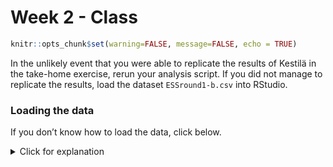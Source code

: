 # Week 2 - Class

```r
knitr::opts_chunk$set(warning=FALSE, message=FALSE, echo = TRUE)
```
In the unlikely event that you were able to replicate the results of Kestilä in the take-home exercise, rerun your analysis script. If you did not manage to replicate the results, load the dataset `ESSround1-b.csv` into RStudio. 

### Loading the data

If you don't know how to load the data, click below. 

<details>
  <summary>Click for explanation</summary>
``` r
df <- read.csv("ESSround1-b.csv", stringsAsFactors = FALSE)
```
``` r
df <- read.csv("TCSM_student/ESSround1-b.csv", stringsAsFactors = FALSE)
```
`r if(knitr::is_html_output()){"\\details"}`



### Question 1

Kestilä states that running a Principal Components Analysis is a good way to test whether the survey questions in the ESS measure attitudes towards immigration and trust in politics.
Based on your reading of Preacher and MacCallum (2003), do you agree with this position?

### Question 2

If you would have to choose a method for constructing the 'trust in politics' and 'attitude towards immigration' scales based on the theory and background information in the Kestilä article, what type of factor analysis would you choose? What key factors influence your decision?

<details>
  <summary>Click for information</summary>
  
Key factors include:

* Theory-driven or exploratory?
* Estimation method
* Rotation method
* Method to establish how many factors are needed
`r if(knitr::is_html_output()){"\\details"}`

### Question 3

Run two factor analyses, one for each PCA of the original article. Inspect the number of factors necessary, evaluate the rotation method, and if necessary, run the factor analysis again with adapted settings (rotation method and/or different number of factors). How many factors are there?

*Hint: Examing the help file for* `?psych::fa`

<details>
  <summary>Click for explanation</summary>

To perform an exploratory factor analysis, you can use the function `fa` of the package `psych`. You will have to specify the data, and the variables that you want to include in the factor analyses. Furthermore, you will have to specify the number of factors that you want to extract, the rotation method and the estimation method.

```r
library(psych)
library(GPArotation)

efa_trust <- fa(df[, 7:19], nfactors = 3, rotate = "promax", fm = "ml", scores = "Bartlett")
```

In order to determine the number of factors to extract, you might want to look at the eigenvalues of the factors, which can be accessed by using the following code:

```r
round(efa_trust$values, digits = 3)
```

Another common approach is to make a scree plot. All that is required for this, is to pass the eigenvalues to the `qplot()` function and add a geom_path:

```r
library(ggplot2)
qplot(y = efa_trust$values) + geom_path()
```

You can do the same for the attitude variables:

```r
efa_att <- fa(df[, 20:44], nfactors = 5, rotate = "promax", fm = "ml", scores = "Bartlett")
round(efa_att$values, digits = 3)
qplot(y = efa_att$values) + geom_path()
```

As recommended in the lecture, a better and more quantified way to establish the number of factors is "parallel analysis" (Horn, 1965). Here's how to do it in R:

```r
fa.parallel(df[, 7:19])
```

Note that, in this case, parallel analysis recommends as many as 6 factors. However, in order to be able to compare our results with those from Kestilä, we might consider aligning ourselves with the literature and choosing the same number of factors for our analyses as components in the article.

`r if(knitr::is_html_output()){"\\details"}`


### Question 4

Apart from the number of factors, you also want to look at the factor loadings. They can be found in the "pattern matrix". The higher the factor loadings are, the more indicative an item is for the latent factor. If you find some items to have only very low loadings (indicating that the items do not provide much information about the factor), you may choose not to include them in your analysis. This means you have to rerun the analysis under question 3. 

<details>
  <summary>Click for explanation</summary>
  
  You can find the factor loadings by means of the 'print'-function used in the take-home exercise, or you can search for the variable 'loadings', which is inside the results object, to end up with just the information you are searching for.  
  
  
```r
efa_trust$loadings
efa_att$loadings
```

The matrix of loadings indicates how strongly each factor (columns) is associated with the items (rows).
Below the matrix of loadings, we see a second matrix, which indicates (amongst other things) the
*proportion var*: How much variance in the items is explained by each of the factors.
Each subsequent factor explains slightly less variance than the ones before it (this is a property of exploratory factor analysis).
The *cumulative var* indicates how much variance the factors explain, in total. If you estimated as many factors as items, then the last value for *cumulative var* would be `1.00` (100%).

The factor loading matrix is slightly hard to read, due to the jumble of factor loadings. To create more clarity, it is convenient to suppress the factor loadings that are lower than .30.

```r
print(efa_trust$loadings, cut = .30, digits = 2)
```

Furthermore, if you want to perform a factor analysis without, say, `stfedu`, while you want all other variables included in your factor analysis, you can simply leave the column number of `stfedu`, which is 13, out of the command:

```r
efa_trust_without_stfedu <- fa(df[, c(7:12, 14:19)], nfactors = 3, rotate = "promax", fm = "ml")
```
`r if(knitr::is_html_output()){"\\details"}`


### Question 5

Give the factor scores an appropriate name. You can do this by inspecting the items that load on one factor. What do these items have in common substantively? The goal of a factor analysis usually is to create interpretable factors. If you have trouble interpreting the factors, you can choose to tweak the analysis by changing the options, or including/excluding more items.

Furthermore, after you named the factor scores accordingly, extract them from the results object and add them to the data.frame.

*Hint: If you do not know how to do this, have a look at question 1.h from the take-home exercise of week 2.*

**Please note that the `colnames` will be specified from left to right, and not, for example, from ML1 to ML5.**

```r
# Change names
colnames(efa_trust$scores) <- c("trustpolEFA", "satcntryEFA", "trustinstEFA")
colnames(efa_att$scores) <- c("effectimmiEFA", "allowimmiEFA", "allowrefEFA", "ethnicEFA", "immieurEFA")
# Add columns
df_with_scores <- cbind(df, efa_trust$scores, efa_att$scores)
```

### Question 6

The next step is to assert whether the items that together form one factor, also form a reliable scale. Run separate reliability analyses by means of the function `alpha` for the items that together form one factor, and evaluate Cronbach's alpha to see whether the scales are internally consistent. The "Reliability if an item is dropped (alpha.drop)" information may be handy to inspect what would happen if you would delete one item; you can find it inside the reliability analysis object. If Cronbach's alpha is not ok, deselect one survey item and run the analyses under question 4 and question 5 again.

*Hint: Cronbach's alpha > .7 are deemed to be ok, > .8 is good.* 

If Cronbach's alpha is not ok, deselect one survey item and run the analyses under question 4 and question 5 again.

<details>
  <summary>Click for explanation</summary>

If you want to assess the reliability of the variables `pltcare`, `pltinvt`, `trstprl`, `trstplt`, and `trstep` you can run a reliability analysis as follows. 

*Hint: name the new objects substantively, instead of numbering them.*

```r
library(psych)
reli_1 <- psych::alpha(df_with_scores[, c(7, 8, 9, 12, 13)])
reli_1
```

Sometimes, the table "Reliability if an item is dropped" will indicate that Cronbach's alpha increases when you drop a variable out of the analysis. Note, however, that doing so is an exploratory approach to analysis, and it may make your work incomparable to other publications using the same scale.

`r if(knitr::is_html_output()){"\\details"}`

### Question 7

Now you can analyze the differences between the factor scores for the PCA analysis (take-home exercise 2) and the EFA by plotting them in a series of scatterplots (bivariate) using `ggplot2`. The PCA factor scores are already stored in the dataset `ESSround1-b.csv` in columns 45 through 52 (`df[, 45:52]`). 

Plot the scores for one of your new factors on the x axis, and try to match it with a corresponding PCA component in the dataset. Note that if you went with a different number of factors than Kestilä's components (5 for 'trust  in politics' and 3 for 'attitudes towards immigration'), you may find little correlation between any factors.

<details>
  <summary>Click for explanation</summary>

*Make sure to adjust the arguments `x = EFA_trust1` and `y = PCA_Trust1` to align with _your own_ EFA factor column name and a PCA component column name _from the data_ respectively*



```r
library(ggplot2)
ggplot(data = df_with_scores) +
  geom_point(mapping = aes(x = EFA_Trust1, y = PCA_Trust1))
```

```r
library(ggplot2)
ggplot(data = df_with_scores) +
  geom_point(mapping = aes(x = trustinstEFA, y = trustinst)) +
  labs(x = "EFA_Trust1",
       y = "PCA_Trust1")
```

`r if(knitr::is_html_output()){"\\details"}`

### Question 8

Examine the correlations between the PCA and EFA scales for the 'trust in politics' scores, and for the 'immigration' scores. What is your conclusion: is there a difference between them?

<details>
  <summary>Click for explanation</summary>
  
*Hint: Name the new objects substantively once again.*

Example for trust in politics:

```r
library(psych)
corr.test(df_with_scores$EFA_Trust1, df_with_scores$PCA_Trust1, use = "complete.obs")
```
```r
library(psych)
corr.test(df_with_scores$trustinstEFA, df_with_scores$trustinst, use = "complete.obs") 
```

`r if(knitr::is_html_output()){"\\details"}`


### Question 9

Kestila uses the PCA factor scores to evaluate country level differences in 1. Attitudes towards immigration and 2. Political trust. Repeat her analyses using the factor scores you saved in step 5. Think about the statistical test you would like to use. Do you draw similar or different conclusions?

<details>
  <summary>Click for explanation</summary>

We can use an ANOVA to test whether the countries differ in the amount of political trust the participants have.
```r
fit_ANOVA <- aov(trustinstEFA ~ cntry, data = df_with_scores)
summary(fit_ANOVA)
```

In which `trustinstEFA` is the dependent variable, `cntry` is the grouping variable, and `df` is the name of the dataset; `summary` will provide the results. However, it will only indicate whether the variable `cntry` is significant or not, so you will be unable to tell which countries differ in terms of their political trust. To tell which countries differ, you can do a pairwise comparison test, with a Bonferroni adjustment for multiple testing.


```r
pair_comparison <- pairwise.t.test(df_with_scores$trustinstEFA, df_with_scores$cntry, p.adjust.method = "bonf", na.rm = TRUE)
round(pair_comparison$p.value, digits = 3)
```

`r if(knitr::is_html_output()){"\\details"}`

### Question 10

The second goal of Kestilä is to show how socio-demographic characteristics affect attitudes towards immigrants and trust in politics in Finland. Select only the Finnish cases using the variable `cntry`. 

<details>
  <summary>Click for explanation</summary>
  
To select the Finnish cases only, select rows for which `$cntry` is equal to (`==`) Finland:
```r
df_finland <- df_with_scores[df_with_scores$cntry == "Finland", ]
```

`r if(knitr::is_html_output()){"\\details"}`

After selecting the Finnish cases, we have to prepare our variables for analysis.
Thanks to the factor analyses above, our dependent variables are taken care of.
However, we should examine the independent variables to make sure there are no surprises,
and do any recoding necessary before we can run multiple regression. The independent variables are
`c("gndr", "yrbrn", "eduyrs", "polintr", "lrscale")`.

<details>
  <summary>Click for explanation</summary>
```r
library(tidySEM)
descriptives(df_finland[, c("gndr", "yrbrn", "eduyrs", "polintr", "lrscale")])
```

  
Note that we still have to do some recoding. For example, the data contains participants' year of birth instead of their age. We have to recode this variable. The data were collected in 2002, so we can simply subtract the year of birth of every participant from the year 2002.


```r
df_finland$age <- (2002 - df_finland$yrbrn)
```

Furthermore, the variables `polintr` and `lrscale` are currently coded as character variables. If you analyze them like that, R will make dummies for all distinct values on these variables. Let's recode those, too! The main challenge is to get the levels of these variables in the correct order, and convert them to numbers. We demonstrate two ways to do this, one way for each of the two variables.

For political interest, we convert the character variable to an ordered categorical variable, and we specify the correct order of labels. Then, we convert it to a numeric variable.

```r
table(df_finland$polintr)
df_finland$polintr <- ordered(df_finland$polintr, levels = c("Not at all interested", "Hardly interested", "Quite interested", "Very interested"))
table(df_finland$polintr)
df_finland$polintr <- as.numeric(df_finland$polintr)
```

For political orientation, only the two extreme values of the scale are labeled as text. Thus, we can replace these labels with numbers, and then convert the entire variable to numeric.

```r
table(df_finland$lrscale)
df_finland$lrscale[df_finland$lrscale == "Left"] <- 0
df_finland$lrscale[df_finland$lrscale == "Right"] <- 10
df_finland$lrscale <- as.numeric(df_finland$lrscale)
```

Furthermore, Kestilä recoded `polintr` in such a way that there are only two categories. The lowest two and highest two categories were combined. Here is how to do this in R, so you can replicate their analysis:

```r
df_finland$polintr_dummy <- ifelse(df_finland$polintr <= 2,
                                   "Not or hardly interested",
                                   "Quite or very interested")
```


Next, run a number of multiple linear regression analyses with the (sub-)scales of attitudes towards immigrants and political trust as subsequent dependent variables, and the same predictors as Kestilä. Inspect your output.

Compare your results with the results from Kestilä. How do your results differ or agree with the results by Kestilä?

```r
fit_trust1 <- lm(trustinstEFA ~ gndr + age + eduyrs + polintr_dummy + lrscale, data = df_finland, na.action = na.omit)
summary(fit_trust1)
```
`r if(knitr::is_html_output()){"\\details"}`


### Question 11

Save your syntax and your data, you will need it next week.
